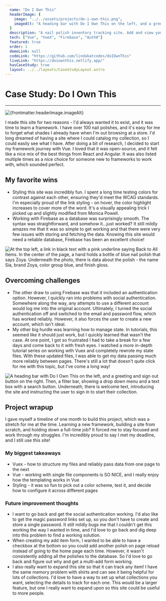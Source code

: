 ```yaml
---
  name: "Do I Own This"
  headerImage: {
    image: "../../assets/projects/do-i-own-this.png",
    imageAlt: "A heading bar with Do I Own This on the left, and a greeting and sign out button on the right. Then, a filter bar, showing a drop down menu and a text box with a search button. Finally, a link to add something new, and a grid view three across and multiple down showing photos of nail polishes with their name below them."
  }
  description: "A nail polish inventory tracking site. Add and view your collection, make changes, search, and filter based on color or brand. This is the project I used to teach myself my first framework, Vue!"
  tech: ["Vue", "VueX", "Firebase", "Auth0"]
  featured: true
  order: 1
  demoLink: null
  codeLink: "https://github.com/lindakatcodes/doIOwnThis"
  liveLink: "https://doiownthis.netlify.app/"
  hasCaseStudy: true
  layout: ../../layouts/CaseStudyLayout.astro
---
```



# Case Study: Do I Own This

---

<Image
  src={headerImage}
  alt={frontmatter.headerImage.imageAlt}
  loading="eager"
/>

I made this site for two reasons - I'd always wanted it to exist, and it was time to learn a framework. I have over 100 nail polishes, and it's easy for me to forget what shades I already have when I'm out browsing at a store. I'd long dreamed of having a site where I could catalog my collection, so I could easily see what I have. After doing a bit of research, I decided to start my framework journey with Vue. I loved that it was open-source, and it felt like a nice mix of the best things from React and Angular. It was also listed multiple times as a nice choice for someone new to frameworks to work with, which sounded perfect.

<CaseStudyStats techList={frontmatter.tech} demoLink={frontmatter.demoLink} codeLink={frontmatter.codeLink} liveLink={frontmatter.liveLink} />

## My favorite wins

- Styling this site was incredibly fun. I spent a long time testing colors for contrast against each other, ensuring they'd meet the WCAG standards. I'm especially proud of the link styling - on hover, the color highlight increases to cover more of the word. It's a visually appealing trick I picked up and slightly modified from Monica Powell.
- Working with Firebase as a database was surprisingly smooth. The syntax was straightforward, and somehow it...just worked? It still mildly amazes me that it was so simple to get working and that there were very few issues with storing and fetching the data. Knowing this site would need a reliable database, Firebase has been an excellent choice!

<Image
  src={detailPhoto1}
  alt="At the top left, a link in black text with a pink underline saying Back to All Items. In the center of the page, a hand holds a bottle of blue nail polish that says Zoya. Underneath the photo, there is data about the polish - the name Sia, brand Zoya, color group blue, and finish gloss."
/>

## Overcoming challenges

- The other draw to using Firebase was that it included an authentication option. However, I quickly ran into problems with social authentication. Somewhere along the way, any attempts to use a different account would log me into the original account. Ultimately, I turned the social authentication off and switched to the email and password flow, which has worked reliably. However, it also forces the user to create a new account, which isn't ideal.
- My other big hurdle was learning how to manage state. In tutorials, this seemed like it should just work, but I quickly learned that wasn't the case. At one point, I got so frustrated I had to take a break for a few days and come back to it with fresh eyes. I watched a more in-depth tutorial series on working with Vuex and completely rewrote my state files. With these updated files, I was able to get my data passing much more reliably between pages. There's still a lot that doesn't quite click for me with this topic, but I've come a long way!

<Image
  src={detailPhoto2}
  alt="A heading bar with Do I Own This on the left, and a greeting and sign out button on the right. Then, a filter bar, showing a drop down menu and a text box with a search button. Underneath, there is welcome text, introducing the site and instructing the user to sign in to start their collection."
/>

## Project wrapup

I gave myself a timeline of one month to build this project, which was a stretch for me at the time. Learning a new framework, building a site from scratch, and holding down a full-time job? It forced me to stay focused and work through my struggles. I'm incredibly proud to say I met my deadline, and I still use this site!

### My biggest takeaways

- Vuex - how to structure my files and reliably pass data from one page to the next
- Vue - working with single file components is SO NICE, and I really enjoy how the templating works in Vue
- Styling - it was so fun to pick out a color scheme, test it, and decide how to configure it across different pages

### Future improvement thoughts

- I want to go back and get the social authentication working. I'd also like to get the magic password links set up, so you don't have to create and store a single password. It still mildly bugs me that I couldn't get this working the way I wanted in time, and I'd love to go back and dig deep into this problem to find a working solution.
- When creating my add item form, I wanted to be able to have a checkbox at the bottom so you could add another polish on page reload instead of going to the home page each time. However, it wasn't consistently adding all the polishes to the database. So I'd love to go back and figure out why and get a multi-add form working.
- I also really want to expand this site so that it can track any item! I have the same memory problem with shirts and can see it being helpful for lots of collections. I'd love to have a way to set up what collections you want, selecting the details to track for each one. This would be a larger feature, but one I really want to expand upon so this site could be useful to more people.

